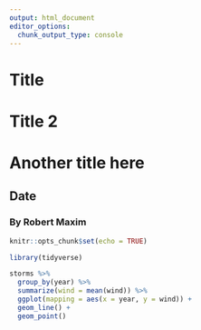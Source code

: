 ```yaml
---
output: html_document
editor_options: 
  chunk_output_type: console
---
```


# Title

# Title 2

# Another title here

## Date

### By Robert Maxim

```r
knitr::opts_chunk$set(echo = TRUE)
```

```r
library(tidyverse)
```


```r
storms %>%
  group_by(year) %>%
  summarize(wind = mean(wind)) %>%
  ggplot(mapping = aes(x = year, y = wind)) +
  geom_line() +
  geom_point()
```